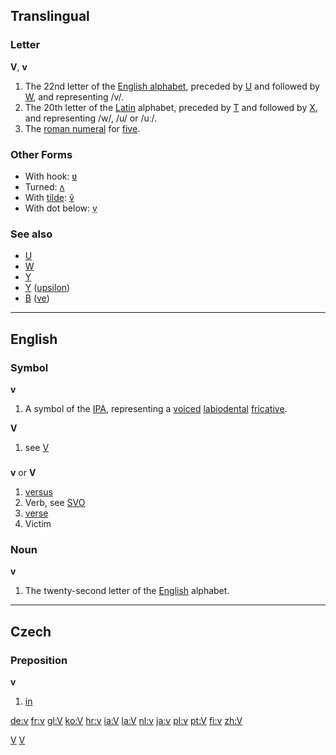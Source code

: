 ==Translingual==

===Letter===
'''V''', '''v'''

# The 22nd letter of the [[Wiktionary:About Roman script|English alphabet]], preceded by [[U]] and followed by [[W]], and representing /v/.
# The 20th letter of the [[Latin]] alphabet, preceded by [[T]] and followed by [[X]], and representing /w/, /u/ or /uː/.
# The [[roman numeral]] for [[five]].

===Other Forms===
*With hook: [[ʋ]]
*Turned: [[ʌ]]
*With [[tilde]]: [[ṽ]]
*With dot below: [[ṿ]]
===See also===
*[[U]]
*[[W]]
*[[Y]]
*[[Υ]] ([[upsilon]])
*[[В]] ([[ve]])

----

==English==

===Symbol===
'''v'''

# A symbol of the [[IPA]], representing a [[voiced]] [[labiodental]] [[fricative]].

'''V'''
# see [[V]]


==={{abbreviation}}===
'''v''' or '''V'''

#[[versus]]
#Verb, see [[SVO]]
#[[verse]]
#Victim

===Noun===
'''v'''

#The twenty-second letter of the [[English]] alphabet.

----

==Czech==
===Preposition===
'''v'''
#[[in]]

[[Category:IPA symbols|V]]
[[Category:Latin letters|V]]

[[de:v]]
[[fr:v]]
[[gl:V]]
[[ko:V]]
[[hr:v]]
[[ia:V]]
[[la:V]]
[[nl:v]]
[[ja:v]]
[[pl:v]]
[[pt:V]]
[[fi:v]]
[[zh:V]]